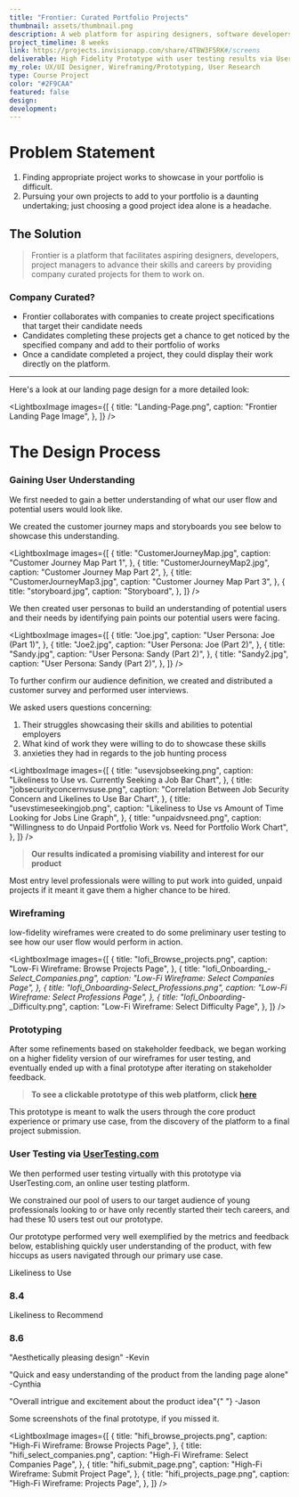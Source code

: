 ```yaml
---
title: "Frontier: Curated Portfolio Projects"
thumbnail: assets/thumbnail.png
description: A web platform for aspiring designers, software developers, data scientists, and other entry-level tech professionals to complete company-curated portfolio projects and increase their chances of getting hired
project_timeline: 8 weeks
link: https://projects.invisionapp.com/share/4TBW3F5RK#/screens
deliverable: High Fidelity Prototype with user testing results via UserTesting.com
my_role: UX/UI Designer, Wireframing/Prototyping, User Research
type: Course Project
color: "#2F9CAA"
featured: false
design: 
development: 
---
```


# Problem Statement

1. Finding appropriate project works to showcase in your portfolio is difficult.
2. Pursuing your own projects to add to your portfolio is a daunting undertaking; just choosing a good project idea alone is a headache.

## The Solution

> Frontier is a platform that facilitates aspiring designers, developers, project managers to advance their skills and careers by providing company curated projects for them to work on.

### Company Curated?

- Frontier collaborates with companies to create project specifications that target their candidate needs
- Candidates completing these projects get a chance to get noticed by the specified company and add to their portfolio of works
- Once a candidate completed a project, they could display their work directly on the platform.

---

Here's a look at our landing page design for a more detailed look:

<LightboxImage
  images={[
    {
      title: "Landing-Page.png",
      caption: "Frontier Landing Page Image",
    },
  ]}
/>

# The Design Process

### Gaining User Understanding

We first needed to gain a better understanding of what our user flow and potential
users would look like.

We created the customer journey maps and storyboards you see below to showcase this
understanding.

<LightboxImage
  images={[
    {
      title: "CustomerJourneyMap.jpg",
      caption: "Customer Journey Map Part 1",
    },
    {
      title: "CustomerJourneyMap2.jpg",
      caption: "Customer Journey Map Part 2",
    },
    {
      title: "CustomerJourneyMap3.jpg",
      caption: "Customer Journey Map Part 3",
    },
    {
      title: "storyboard.jpg",
      caption: "Storyboard",
    },
  ]}
/>

We then created user personas to build an understanding of potential users and their needs by
identifying pain points our potential users were facing.

<LightboxImage
  images={[
    {
      title: "Joe.jpg",
      caption: "User Persona: Joe (Part 1)",
    },
    {
      title: "Joe2.jpg",
      caption: "User Persona: Joe (Part 2)",
    },
    {
      title: "Sandy.jpg",
      caption: "User Persona: Sandy (Part 2)",
    },
    {
      title: "Sandy2.jpg",
      caption: "User Persona: Sandy (Part 2)",
    },
  ]}
/>

To further confirm our audience definition, we created and distributed a customer
survey and performed user interviews.

We asked users questions concerning:

1. Their struggles showcasing their skills and abilities to potential employers
2. What kind of work they were willing to do to showcase these skills
3. anxieties they had in regards to the job hunting process

<LightboxImage
  images={[
    {
      title: "usevsjobseeking.png",
      caption: "Likeliness to Use vs. Currently Seeking a Job Bar Chart",
    },
    {
      title: "jobsecurityconcernvsuse.png",
      caption:
        "Correlation Between Job Security Concern and Likelines to Use Bar Chart",
    },
    {
      title: "usevstimeseekingjob.png",
      caption:
        "Likeliness to Use vs Amount of Time Looking for Jobs Line Graph",
    },
    {
      title: "unpaidvsneed.png",
      caption:
        "Willingness to do Unpaid Portfolio Work vs. Need for Portfolio Work Chart",
    },
  ]}
/>

> **Our results indicated a promising viability and interest for our product**

Most entry level professionals were willing to put work into guided, unpaid projects
if it meant it gave them a higher chance to be hired.

### Wireframing

low-fidelity wireframes were created to do some preliminary user testing to see how our user flow would perform in action.

<LightboxImage
  images={[
    {
      title: "lofi_Browse_projects.png",
      caption: "Low-Fi Wireframe: Browse Projects Page",
    },
    {
      title: "lofi_Onboarding_-_Select_Companies.png",
      caption: "Low-Fi Wireframe: Select Companies Page",
    },
    {
      title: "lofi_Onboarding_-_Select_Professions.png",
      caption: "Low-Fi Wireframe: Select Professions Page",
    },
    {
      title: "lofi_Onboarding_-_Difficulty.png",
      caption: "Low-Fi Wireframe: Select Difficulty Page",
    },
  ]}
/>

### Prototyping

After some refinements based on stakeholder feedback, we began working on a higher fidelity
version of our wireframes for user testing, and eventually ended up with a final prototype after iterating on stakeholder feedback.

> **To see a clickable prototype of this web platform, click [here](https://projects.invisionapp.com/share/4TBW3F5RK#/screens)**

This prototype is meant to walk the users through the core product experience or primary use case,
from the discovery of the platform to a final project submission.

### User Testing via [UserTesting.com](https://www.usertesting.com/)

We then performed user testing virtually with this prototype via UserTesting.com, an online user testing platform.

We constrained our pool of users to our target audience of young professionals looking
to or have only recently started their tech careers, and had these 10 users test out our prototype.

Our prototype performed very well exemplified by the metrics and feedback below, establishing quickly user understanding of
the product, with few hiccups as users navigated through our primary use case.

<div className="scores">
  <div>
    <p>Likeliness to Use </p>
    <h3> 8.4 </h3>
  </div>
  <div>
    <p>Likeliness to Recommend </p>
    <h3> 8.6 </h3>
  </div>
</div>
<div className="feedback">
  <p>
    "Aesthetically pleasing design" <span className="source">-Kevin</span>
  </p>
  <p>
    "Quick and easy understanding of the product from the landing page alone"
    <span className="source">-Cynthia</span>
  </p>
  <p>
    "Overall intrigue and excitement about the product idea"{" "}
    <span className="source">-Jason</span>
  </p>
</div>

Some screenshots of the final prototype, if you missed it.

<LightboxImage
  images={[
    {
      title: "hifi_browse_projects.png",
      caption: "High-Fi Wireframe: Browse Projects Page",
    },
    {
      title: "hifi_select_companies.png",
      caption: "High-Fi Wireframe: Select Companies Page",
    },
    {
      title: "hifi_submit_page.png",
      caption: "High-Fi Wireframe: Submit Project Page",
    },
    {
      title: "hifi_projects_page.png",
      caption: "High-Fi Wireframe: Projects Page",
    },
  ]}
/>
